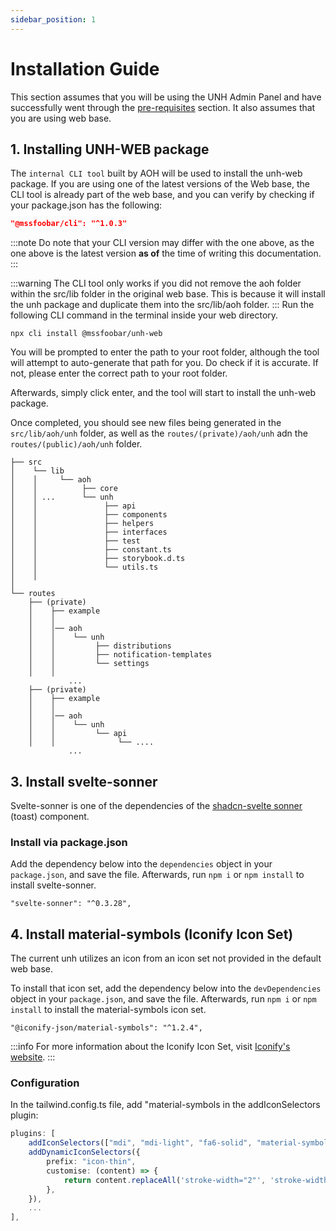```yaml
---
sidebar_position: 1
---
```


# Installation Guide
This section assumes that you will be using the UNH Admin Panel and have successfully went through the [pre-requisites](/docs/modules/unh/quickstart/frontend/pre-requisites.mdx) section. It also assumes that you are using web base.

## 1. Installing UNH-WEB package
The `internal CLI tool` built by AOH will be used to install the unh-web package. If you are using one of the latest versions of the Web base, the CLI tool is already part of the web base, and you can verify by checking if your package.json has the following:
```package.json
"@mssfoobar/cli": "^1.0.3"
```

:::note
Do note that your CLI version may differ with the one above, as the one above is the latest version **as of** the time of writing this documentation.
:::

:::warning
The CLI tool only works if you did not remove the aoh folder within the src/lib folder in the original web base. This is because it will install the unh package and duplicate them into the src/lib/aoh folder.
:::
Run the following CLI command in the terminal inside your web directory.
```
npx cli install @mssfoobar/unh-web
```
You will be prompted to enter the path to your root folder, although the tool will attempt to auto-generate that path for you. Do check if it is accurate. If not, please enter the correct path to your root folder.

Afterwards, simply click enter, and the tool will start to install the unh-web package.

Once completed, you should see new files being generated in the `src/lib/aoh/unh` folder, as well as the `routes/(private)/aoh/unh` adn the `routes/(public)/aoh/unh` folder.

```
├── src
│    └── lib
│    │     └── aoh
│    │          ├── core
│    │ ...      └── unh
│    │               ├── api
│    │               ├── components
│    │               ├── helpers
│    │               ├── interfaces
│    │               ├── test
│    │               ├── constant.ts
│    │               ├── storybook.d.ts
│    │               └── utils.ts
│    │
│
└── routes
    ├── (private)
    │    ├── example
    │    │
    │    │── aoh
    │    │    └── unh
    │    │         ├── distributions
    │    │         ├── notification-templates
    │    │         └── settings
    │    │              
             ...
    ├── (private)
    │    ├── example
    │    │
    │    │── aoh
    │    │    └── unh
    │    │         └── api
    │    │              └── ....
             ...
```

## 3. Install svelte-sonner
Svelte-sonner is one of the dependencies of the [shadcn-svelte sonner](https://next.shadcn-svelte.com/docs/components/sonner) (toast) component.
### Install via package.json
Add the dependency below into the `dependencies` object in your `package.json`, and save the file. Afterwards, run `npm i` or `npm install` to install svelte-sonner.
```npm
"svelte-sonner": "^0.3.28",
```

## 4. Install material-symbols (Iconify Icon Set)
The current unh utilizes an icon from an icon set not provided in the default web base.

To install that icon set, add the dependency below into the `devDependencies` object in your `package.json`, and save the file. Afterwards, run `npm i` or `npm install` to install the material-symbols icon set.
```npm
"@iconify-json/material-symbols": "^1.2.4",
```
:::info
For more information about the Iconify Icon Set, visit [Iconify's website](https://iconify.design/).
:::
### Configuration
In the tailwind.config.ts file, add "material-symbols in the addIconSelectors plugin:

```ts
plugins: [
    addIconSelectors(["mdi", "mdi-light", "fa6-solid", "material-symbols", "lucide"]),
    addDynamicIconSelectors({
        prefix: "icon-thin",
        customise: (content) => {
            return content.replaceAll('stroke-width="2"', 'stroke-width="1"');
        },
    }),
    ...
],
```
